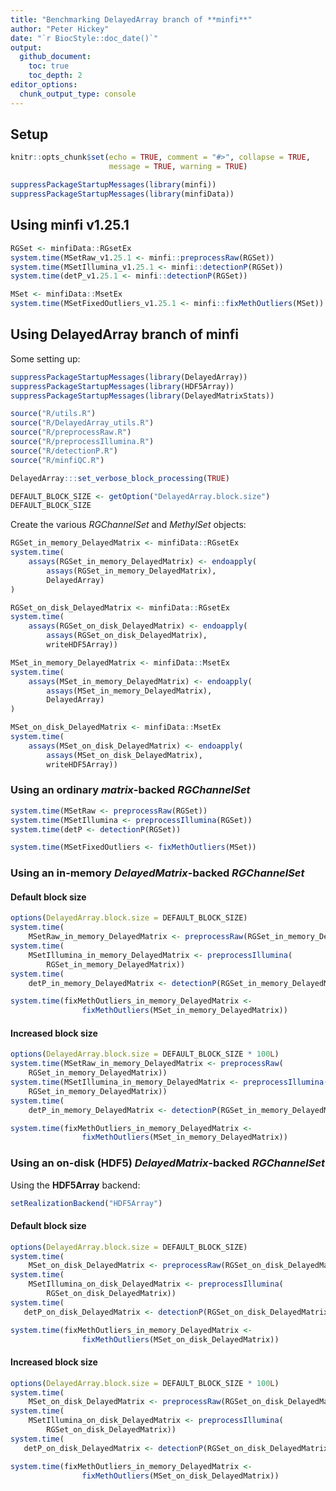 ```yaml
---
title: "Benchmarking DelayedArray branch of **minfi**"
author: "Peter Hickey"
date: "`r BiocStyle::doc_date()`"
output:
  github_document:
    toc: true
    toc_depth: 2
editor_options: 
  chunk_output_type: console
---
```


## Setup

```r
knitr::opts_chunk$set(echo = TRUE, comment = "#>", collapse = TRUE,
                      message = TRUE, warning = TRUE)
```

```r
suppressPackageStartupMessages(library(minfi))
suppressPackageStartupMessages(library(minfiData))
```

## Using **minfi** v1.25.1

```r
RGSet <- minfiData::RGsetEx
system.time(MSetRaw_v1.25.1 <- minfi::preprocessRaw(RGSet))
system.time(MSetIllumina_v1.25.1 <- minfi::detectionP(RGSet))
system.time(detP_v1.25.1 <- minfi::detectionP(RGSet))

MSet <- minfiData::MsetEx
system.time(MSetFixedOutliers_v1.25.1 <- minfi::fixMethOutliers(MSet))
```

## Using DelayedArray branch of **minfi**

Some setting up:

```r
suppressPackageStartupMessages(library(DelayedArray))
suppressPackageStartupMessages(library(HDF5Array))
suppressPackageStartupMessages(library(DelayedMatrixStats))

source("R/utils.R")
source("R/DelayedArray_utils.R")
source("R/preprocessRaw.R")
source("R/preprocessIllumina.R")
source("R/detectionP.R")
source("R/minfiQC.R")

DelayedArray:::set_verbose_block_processing(TRUE)

DEFAULT_BLOCK_SIZE <- getOption("DelayedArray.block.size")
DEFAULT_BLOCK_SIZE
```

Create the various _RGChannelSet_ and _MethylSet_ objects:

```r
RGSet_in_memory_DelayedMatrix <- minfiData::RGsetEx
system.time(
    assays(RGSet_in_memory_DelayedMatrix) <- endoapply(
        assays(RGSet_in_memory_DelayedMatrix),
        DelayedArray)
)

RGSet_on_disk_DelayedMatrix <- minfiData::RGsetEx
system.time(
    assays(RGSet_on_disk_DelayedMatrix) <- endoapply(
        assays(RGSet_on_disk_DelayedMatrix),
        writeHDF5Array))

MSet_in_memory_DelayedMatrix <- minfiData::MsetEx
system.time(
    assays(MSet_in_memory_DelayedMatrix) <- endoapply(
        assays(MSet_in_memory_DelayedMatrix),
        DelayedArray)
)

MSet_on_disk_DelayedMatrix <- minfiData::MsetEx
system.time(
    assays(MSet_on_disk_DelayedMatrix) <- endoapply(
        assays(MSet_on_disk_DelayedMatrix),
        writeHDF5Array))
```

### Using an ordinary _matrix_-backed _RGChannelSet_

```r
system.time(MSetRaw <- preprocessRaw(RGSet))
system.time(MSetIllumina <- preprocessIllumina(RGSet))
system.time(detP <- detectionP(RGSet))

system.time(MSetFixedOutliers <- fixMethOutliers(MSet))
```

### Using an in-memory _DelayedMatrix_-backed _RGChannelSet_

#### Default block size

```r
options(DelayedArray.block.size = DEFAULT_BLOCK_SIZE)
system.time(
    MSetRaw_in_memory_DelayedMatrix <- preprocessRaw(RGSet_in_memory_DelayedMatrix))
system.time(
    MSetIllumina_in_memory_DelayedMatrix <- preprocessIllumina(
        RGSet_in_memory_DelayedMatrix))
system.time(
    detP_in_memory_DelayedMatrix <- detectionP(RGSet_in_memory_DelayedMatrix))

system.time(fixMethOutliers_in_memory_DelayedMatrix <-
                fixMethOutliers(MSet_in_memory_DelayedMatrix))

```

#### Increased block size

```r
options(DelayedArray.block.size = DEFAULT_BLOCK_SIZE * 100L)
system.time(MSetRaw_in_memory_DelayedMatrix <- preprocessRaw(
    RGSet_in_memory_DelayedMatrix))
system.time(MSetIllumina_in_memory_DelayedMatrix <- preprocessIllumina(
    RGSet_in_memory_DelayedMatrix))
system.time(
    detP_in_memory_DelayedMatrix <- detectionP(RGSet_in_memory_DelayedMatrix))

system.time(fixMethOutliers_in_memory_DelayedMatrix <-
                fixMethOutliers(MSet_in_memory_DelayedMatrix))
```

### Using an on-disk (HDF5) _DelayedMatrix_-backed _RGChannelSet_

Using the **HDF5Array** backend:

```r
setRealizationBackend("HDF5Array")
```

#### Default block size

```r
options(DelayedArray.block.size = DEFAULT_BLOCK_SIZE)
system.time(
    MSet_on_disk_DelayedMatrix <- preprocessRaw(RGSet_on_disk_DelayedMatrix))
system.time(
    MSetIllumina_on_disk_DelayedMatrix <- preprocessIllumina(
        RGSet_on_disk_DelayedMatrix))
system.time(
   detP_on_disk_DelayedMatrix <- detectionP(RGSet_on_disk_DelayedMatrix))

system.time(fixMethOutliers_in_memory_DelayedMatrix <-
                fixMethOutliers(MSet_on_disk_DelayedMatrix))
```

#### Increased block size

```r
options(DelayedArray.block.size = DEFAULT_BLOCK_SIZE * 100L)
system.time(
    MSet_on_disk_DelayedMatrix <- preprocessRaw(RGSet_on_disk_DelayedMatrix))
system.time(
    MSetIllumina_on_disk_DelayedMatrix <- preprocessIllumina(
        RGSet_on_disk_DelayedMatrix))
system.time(
   detP_on_disk_DelayedMatrix <- detectionP(RGSet_on_disk_DelayedMatrix))

system.time(fixMethOutliers_in_memory_DelayedMatrix <-
                fixMethOutliers(MSet_on_disk_DelayedMatrix))
```
